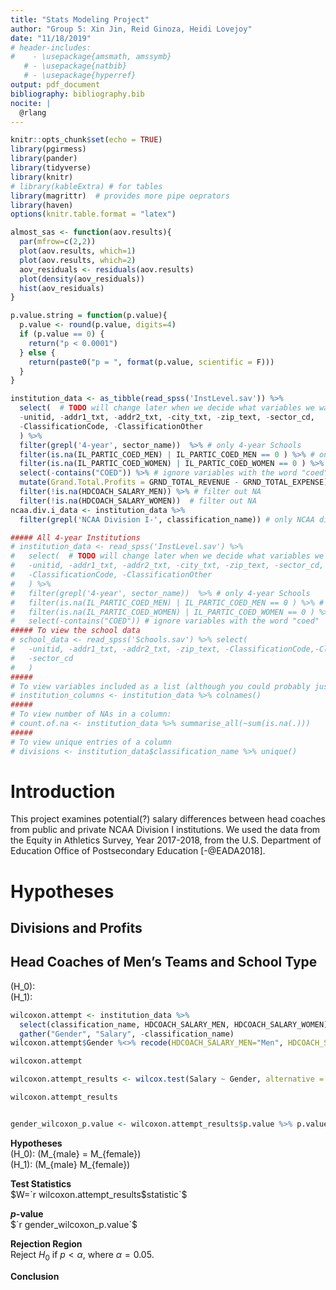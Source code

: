 ```yaml
---
title: "Stats Modeling Project"
author: "Group 5: Xin Jin, Reid Ginoza, Heidi Lovejoy"
date: "11/18/2019"
# header-includes:
#    - \usepackage{amsmath, amssymb}
   # - \usepackage{natbib}
   # - \usepackage{hyperref}
output: pdf_document
bibliography: bibliography.bib
nocite: | 
  @rlang
---
```


```r
knitr::opts_chunk$set(echo = TRUE)
library(pgirmess)
library(pander)
library(tidyverse)
library(knitr)
# library(kableExtra) # for tables
library(magrittr)  # provides more pipe oeprators
library(haven)
options(knitr.table.format = "latex")
```

```r
almost_sas <- function(aov.results){
  par(mfrow=c(2,2))
  plot(aov.results, which=1)
  plot(aov.results, which=2)
  aov_residuals <- residuals(aov.results)
  plot(density(aov_residuals))
  hist(aov_residuals)
}
```

```r
p.value.string = function(p.value){
  p.value <- round(p.value, digits=4)
  if (p.value == 0) {
    return("p < 0.0001")
  } else {
    return(paste0("p = ", format(p.value, scientific = F)))
  }
}
```

```r
institution_data <- as_tibble(read_spss('InstLevel.sav')) %>%
  select(  # TODO will change later when we decide what variables we want
  -unitid, -addr1_txt, -addr2_txt, -city_txt, -zip_text, -sector_cd,
  -ClassificationCode, -ClassificationOther
  ) %>%
  filter(grepl('4-year', sector_name))  %>% # only 4-year Schools
  filter(is.na(IL_PARTIC_COED_MEN) | IL_PARTIC_COED_MEN == 0 ) %>% # only schools with no male participants in coed
  filter(is.na(IL_PARTIC_COED_WOMEN) | IL_PARTIC_COED_WOMEN == 0 ) %>% # only schools with no female participants in coed
  select(-contains("COED")) %>% # ignore variables with the word "coed"
  mutate(Grand.Total.Profits = GRND_TOTAL_REVENUE - GRND_TOTAL_EXPENSE) %>%
  filter(!is.na(HDCOACH_SALARY_MEN)) %>% # filter out NA
  filter(!is.na(HDCOACH_SALARY_WOMEN))  # filter out NA
ncaa.div.i_data <- institution_data %>%
  filter(grepl('NCAA Division I-', classification_name)) # only NCAA division 1
```

```r
##### All 4-year Institutions
# institution_data <- read_spss('InstLevel.sav') %>%
#   select(  # TODO will change later when we decide what variables we want
#   -unitid, -addr1_txt, -addr2_txt, -city_txt, -zip_text, -sector_cd,
#   -ClassificationCode, -ClassificationOther
#   ) %>%
#   filter(grepl('4-year', sector_name))  %>% # only 4-year Schools
#   filter(is.na(IL_PARTIC_COED_MEN) | IL_PARTIC_COED_MEN == 0 ) %>% # only schools with no male participants in coed
#   filter(is.na(IL_PARTIC_COED_WOMEN) | IL_PARTIC_COED_WOMEN == 0 ) %>% # only schools with no female participants in coed
#   select(-contains("COED")) # ignore variables with the word "coed"
##### To view the school data
# school_data <- read_spss('Schools.sav') %>% select(
#   -unitid, -addr1_txt, -addr2_txt, -zip_text, -ClassificationCode,-ClassificationOther,
#   -sector_cd
#   )
#####
# To view variables included as a list (although you could probably just view the data):
# institution_columns <- institution_data %>% colnames()
#####
# To view number of NAs in a column:
# count.of.na <- institution_data %>% summarise_all(~sum(is.na(.)))
#####
# To view unique entries of a column
# divisions <- institution_data$classification_name %>% unique()
```

# Introduction
<!-- %TODO Briefly give meaning to your project – what is the background and why is this project important?  (20 points) -->

This project examines potential(?) salary differences between head coaches from public and private NCAA Division I institutions. We used the data from the Equity in Athletics Survey, Year 2017-2018, from the U.S. Department of Education Office of Postsecondary Education [-@EADA2018].

# Hypotheses

## Divisions and Profits

## Head Coaches of Men's Teams and School Type
<!-- %TODO Clearly state the hypotheses being tested. (20 points) -->
<!-- Note: we need the two spaces at the end of the first line of the hypothesis test-->
\(H_0\):  
\(H_1\):


```r
wilcoxon.attempt <- institution_data %>%
  select(classification_name, HDCOACH_SALARY_MEN, HDCOACH_SALARY_WOMEN) %>%
  gather("Gender", "Salary", -classification_name)
wilcoxon.attempt$Gender %<>% recode(HDCOACH_SALARY_MEN="Men", HDCOACH_SALARY_WOMEN="Women")

wilcoxon.attempt 
```


```r
wilcoxon.attempt_results <- wilcox.test(Salary ~ Gender, alternative = 'two.sided', data = wilcoxon.attempt, paired = FALSE)

wilcoxon.attempt_results


gender_wilcoxon_p.value <- wilcoxon.attempt_results$p.value %>% p.value.string
```

**Hypotheses**  
\(H_0\):  \(M_{male} = M_{female}\)  
\(H_1\): \(M_{male} \ne M_{female}\)

**Test Statistics**  
$W=`r wilcoxon.attempt_results$statistic`$

**$p$-value**  
$`r gender_wilcoxon_p.value`$

**Rejection Region**  
Reject $H_0$ if $p<\alpha$, where $\alpha = 0.05$.

**Conclusion**<br>


